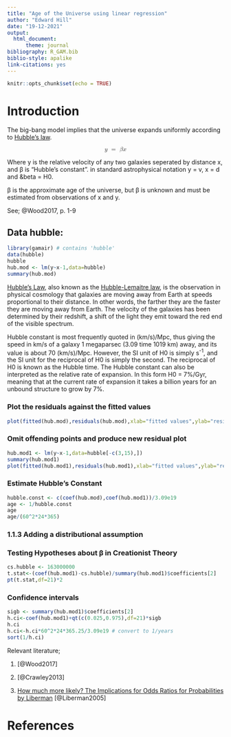 ```yaml
---
title: "Age of the Universe using linear regression"
author: "Edward Hill"
date: "19-12-2021"
output: 
  html_document:
      theme: journal
bibliography: R_GAM.bib
biblio-style: apalike
link-citations: yes
---
```


```r
knitr::opts_chunk$set(echo = TRUE)
```

# Introduction

The big-bang model implies that the universe expands uniformly according to [Hubble's law](https://en.wikipedia.org/wiki/Hubble%27s_law).

<math display = 'block'>
  <mrow>
    <mi>y</mi>
    <mtext fontfamily='Times New Roman'>&nbsp;</mtext>
    <mo>=</mo>
    <mtext fontfamily='Times New Roman'>&nbsp;</mtext>
    <mi>&beta;</mi>
    <mi>x</mi>
  </mrow>
</math>

Where <mi>y</mi> is the relative velocity of any two galaxies seperated by distance <mi>x</mi>, and <mi>&beta;</mi> is "Hubble's constant". in standard astrophysical notation <mi>y</mi> = <mi>v</mi>, <mi>x</mi> = <mi>d</mi> and <mi>&beta</mi> = <mi>H0</mi>.

<mi>&beta;</mi> is the approximate age of the universe, but <mi>&beta;</mi> is unknown and must be estimated from observations of <mi>x</mi> and <mi>y</mi>. 

See; @Wood2017, p. 1-9

## Data hubble: 

```r
library(gamair) # contains 'hubble'
data(hubble)
hubble
hub.mod <- lm(y~x-1,data=hubble)
summary(hub.mod)
```

[Hubble's Law](https://en.wikipedia.org/wiki/Hubble%27s_law), also known as the [Hubble-Lemaitre law](https://www.iau.org/news/pressreleases/detail/iau1812/?lang), is the observation in physical cosmology that galaxies are moving away from Earth at speeds proportional to their distance. In other words, the farther they are the faster they are moving away from Earth. The velocity of the galaxies has been determined by their redshift, a shift of the light they emit toward the red end of the visible spectrum.

Hubble constant is most frequently quoted in (km/s)/Mpc, thus giving the speed in km/s of a galaxy 1 megaparsec (3.09 time 1019 km) away, and its value is about 70 (km/s)/Mpc. However, the SI unit of H0 is simply s^-1^, and the SI unit for the reciprocal of H0 is simply the second. The reciprocal of H0 is known as the Hubble time. The Hubble constant can also be interpreted as the relative rate of expansion. In this form H0 = 7%/Gyr, meaning that at the current rate of expansion it takes a billion years for an unbound structure to grow by 7%.

### Plot the residuals against the fitted values

```r
plot(fitted(hub.mod),residuals(hub.mod),xlab="fitted values",ylab="residuals")
```

### Omit offending points and produce new residual plot

```r
hub.mod1 <- lm(y~x-1,data=hubble[-c(3,15),])
summary(hub.mod1)
plot(fitted(hub.mod1),residuals(hub.mod1),xlab="fitted values",ylab="residuals")
```

### Estimate Hubble's Constant

```r
hubble.const <- c(coef(hub.mod),coef(hub.mod1))/3.09e19
age <- 1/hubble.const
age
age/(60^2*24*365)
```

### 1.1.3 Adding a distributional assumption

### Testing Hypotheses about <mi>&beta;</mi> in Creationist Theory

```r
cs.hubble <- 163000000
t.stat<-(coef(hub.mod1)-cs.hubble)/summary(hub.mod1)$coefficients[2]
pt(t.stat,df=21)*2
```

### Confidence intervals

```r
sigb <- summary(hub.mod1)$coefficients[2]
h.ci<-coef(hub.mod1)+qt(c(0.025,0.975),df=21)*sigb
h.ci
h.ci<-h.ci*60^2*24*365.25/3.09e19 # convert to 1/years
sort(1/h.ci)
```

[^note1]: Easiest way of writing mathematical equation in R Markdown  See Youtube: https://www.youtube.com/watch?v=4I3PCDME5U8)

Relevant literature;

1. [@Wood2017]

2. [@Crawley2013]

3. [How much more likely? The Implications for Odds Ratios for Probabilities by Liberman](https://github.com/EdwardHill15/Udemy_GAM/blob/main/Linear%20Regression%20GLMs%20and%20GAMs%20with%20R/other%20documentation/liberman_2005_OR_paper_AJE.PDF)
[@Liberman2005]

# References